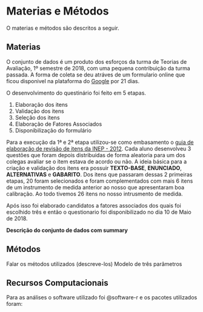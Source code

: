# Materias e Métodos

O materias e métodos são descritos a seguir.

## Materias

O conjunto de dados é um produto dos esforços da turma de Teorias de
Avaliação, 1º semestre de 2018, com uma pequena contribuição da turma passada.
A forma de coleta se deu atráves de um formulario online que ficou disponivel
na plataforma do [Google](https://www.google.com/forms/about/) por 21 dias.

O desenvolvimento do questinário foi feito em 5 etapas.

1. Elaboração dos itens
2. Validação dos itens
3. Seleção dos itens
4. Elaboração de Fatores Associados
5. Disponibilização do formulário

Para a execução da 1ª e 2ª etapa utilizou-se como embasamento o
[guia de elaboração de revisão de itens da INEP - 2012](www.ufpr.br/~aanjos/CE095/guia_elaboracao_revisao_itens_2012_INEP.pdf).
Cada aluno desenvolveu 3 questões que foram depois distribuidas de forma
aleatoria para um dos colegas avaliar se o item estava de acordo ou não.
A ideia básica para a criação e validação dos itens era possuir
**TEXTO-BASE**, **ENUNCIADO**, **ALTERNATIVAS** e **GABARITO**.
Dos itens que passaram dessas 2 primeiras etapas, 20 foram selecionados
e foram complementados com mais 6 itens de um instrumento de medida anterior
ao nosso que apresentaram boa calibração. Ao todo tivemos 26 itens no nosso
intrusmento de medida.

Após isso foi elaborado candidatos a fatores associados dos quais foi
escolhido três e então o questionario foi disponibilizado no dia 10 de Maio
de 2018.

**Descrição do conjunto de dados com summary**


## Métodos

Falar os métodos utilizados (descreve-los)
Modelo de três parâmetros

## Recursos Computacionais

Para as análises o software utilizado foi @software-r e os pacotes utilizados
foram:

